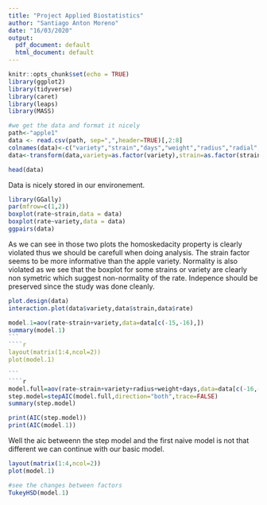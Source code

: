 ```yaml
---
title: "Project Applied Biostatistics"
author: "Santiago Anton Moreno"
date: "16/03/2020"
output:
  pdf_document: default
  html_document: default
---
```


```r
knitr::opts_chunk$set(echo = TRUE)
library(ggplot2)
library(tidyverse)
library(caret)
library(leaps)
library(MASS)
```

````r
#we get the data and format it nicely
path<-"apple1"
data <- read.csv(path, sep=",",header=TRUE)[,2:8]
colnames(data)<-c("variety","strain","days","weight","radius","radial","rate")
data<-transform(data,variety=as.factor(variety),strain=as.factor(strain))

head(data)
````
Data is nicely stored in our environement.

````r
library(GGally)
par(mfrow=c(1,2))
boxplot(rate~strain,data = data)
boxplot(rate~variety,data = data)
ggpairs(data)

````
As we can see in those two plots the homoskedacity property is clearly violated thus we should be carefull when doing analysis. The strain factor seems to be more informative than the apple variety. Normality is also violated as we see that the boxplot for some strains or variety are clearly non symetric which suggest non-normality of the rate. Indepence should be preserved since the study was done cleanly.
````r
plot.design(data)
interaction.plot(data$variety,data$strain,data$rate)
````
````r
model.1=aov(rate~strain+variety,data=data[c(-15,-16),])
summary(model.1)
```
````r
layout(matrix(1:4,ncol=2))
plot(model.1)

```
````r
model.full=aov(rate~strain+variety+radius+weight+days,data=data[c(-16,-15),])
step.model=stepAIC(model.full,direction="both",trace=FALSE)
summary(step.model)

````

````r
print(AIC(step.model))
print(AIC(model.1))
````
Well the aic betweenn the step model and the first naive model is not that different we can continue with our basic model.
```r
layout(matrix(1:4,ncol=2))
plot(model.1)
````
```r
#see the changes between factors
TukeyHSD(model.1)
````